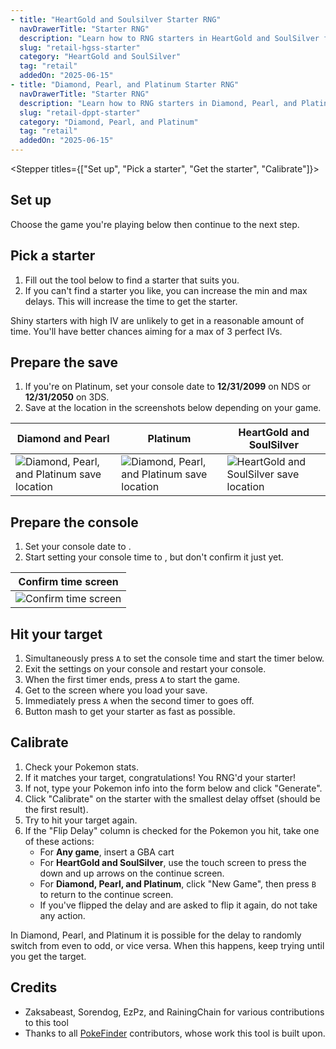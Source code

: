 ```yaml
---
- title: "HeartGold and Soulsilver Starter RNG"
  navDrawerTitle: "Starter RNG"
  description: "Learn how to RNG starters in HeartGold and SoulSilver for shiny, high-IV Pokémon."
  slug: "retail-hgss-starter"
  category: "HeartGold and SoulSilver"
  tag: "retail"
  addedOn: "2025-06-15"
- title: "Diamond, Pearl, and Platinum Starter RNG"
  navDrawerTitle: "Starter RNG"
  description: "Learn how to RNG starters in Diamond, Pearl, and Platinum for shiny, high-IV Pokémon."
  slug: "retail-dppt-starter"
  category: "Diamond, Pearl, and Platinum"
  tag: "retail"
  addedOn: "2025-06-15"
---
```


<Alert
  showIcon
  type="info"
  message="This guide is interactive and updates instructions based on your settings!"
/>

<Stepper titles={["Set up", "Pick a starter", "Get the starter", "Calibrate"]}>

<Step step={0}>

## Set up

Choose the game you're playing below then continue to the next step.

<Alert
  showIcon
  type="info"
  message="Platinum is the hardest and might have stability issues!"
/>

<Starter4Setup />

</Step>

<Step step={1}>

## Pick a starter

1. Fill out the tool below to find a starter that suits you.
2. If you can't find a starter you like, you can increase the min and max delays. This will increase the time to get the starter.

Shiny starters with high IV are unlikely to get in a reasonable amount of time. You'll have better chances aiming for a max of 3 perfect IVs.

<PickStarter4 />

</Step>

<Step step={2}>

## Prepare the save

1. If you're on Platinum, set your console date to **12/31/2099** on NDS or **12/31/2050** on 3DS.
1. Save at the location in the screenshots below depending on your game.

| Diamond and Pearl                                                                                      | Platinum                                                                                                | HeartGold and SoulSilver                                                                          |
| ------------------------------------------------------------------------------------------------------ | ------------------------------------------------------------------------------------------------------- | ------------------------------------------------------------------------------------------------- |
| ![Diamond, Pearl, and Platinum save location](/images/Diamond-Pearl-Platinum/Starter/dpp-starter.webp) | ![Diamond, Pearl, and Platinum save location](/images/Diamond-Pearl-Platinum/Starter/plat-starter.webp) | ![HeartGold and SoulSilver save location](/images/HeartGold-SoulSilver/Starter/hgss-starter.webp) |

## Prepare the console

1. Set your console date to **<Starter4ConsoleSetDateString format="date" />**.
2. Start setting your console time to **<Starter4ConsoleSetDateString format="time" />**, but don't confirm it just yet.

| Confirm time screen                                                    |
| ---------------------------------------------------------------------- |
| ![Confirm time screen](/images/HeartGold-SoulSilver/SetTimeScreen.jpg) |

## Hit your target

1. Simultaneously press `A` to set the console time and start the timer below.
2. Exit the settings on your console and restart your console.
3. When the first timer ends, press `A` to start the game.
4. Get to the screen where you load your save.
5. Immediately press `A` when the second timer to goes off.
6. Button mash to get your starter as fast as possible.

<GetStarter4 />

</Step>

<Step step={3}>

## Calibrate

1. Check your Pokemon stats.
2. If it matches your target, congratulations! You RNG'd your starter!
3. If not, type your Pokemon info into the form below and click "Generate".
4. Click "Calibrate" on the starter with the smallest delay offset (should be the first result).
5. Try to hit your target again.
6. If the "Flip Delay" column is checked for the Pokemon you hit, take one of these actions:
   - For **Any game**, insert a GBA cart
   - For **HeartGold and SoulSilver**, use the touch screen to press the down and up arrows on the continue screen.
   - For **Diamond, Pearl, and Platinum**, click "New Game", then press `B` to return to the continue screen.
   - If you've flipped the delay and are asked to flip it again, do not take any action.

In Diamond, Pearl, and Platinum it is possible for the delay to randomly switch from even to odd, or vice versa. When this happens, keep trying until you get the target.

<CalibrateStarter4 />

</Step>

</Stepper>

## Credits

- Zaksabeast, Sorendog, EzPz, and RainingChain for various contributions to this tool
- Thanks to all [PokeFinder](https://github.com/Admiral-Fish/PokeFinder) contributors, whose work this tool is built upon.
